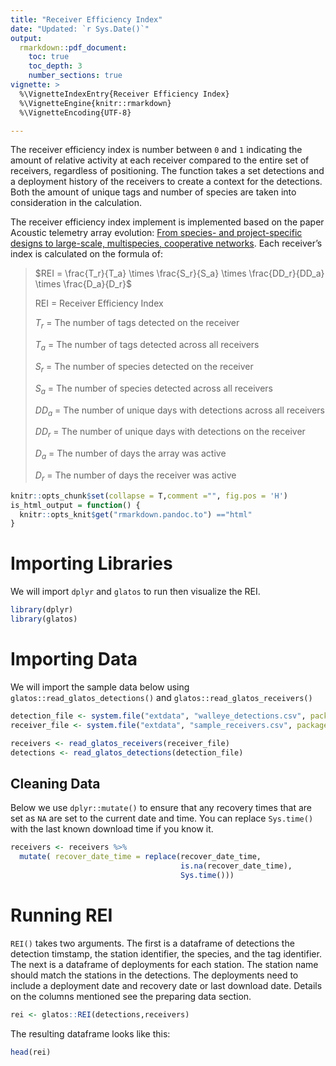 ```yaml
---
title: "Receiver Efficiency Index"
date: "Updated: `r Sys.Date()`"
output: 
  rmarkdown::pdf_document:
    toc: true
    toc_depth: 3
    number_sections: true
vignette: >
  %\VignetteIndexEntry{Receiver Efficiency Index}
  %\VignetteEngine{knitr::rmarkdown}
  %\VignetteEncoding{UTF-8}

---
```




The receiver efficiency index is number between `0` and `1`
indicating the amount of relative activity at each receiver compared to
the entire set of receivers, regardless of positioning. The function
takes a set detections and a deployment history of the receivers to
create a context for the detections. Both the amount of unique tags and
number of species are taken into consideration in the calculation.


The receiver efficiency index implement is implemented based on the
paper Acoustic telemetry array evolution: [From species- and
project-specific designs to large-scale, multispecies, cooperative
networks](https://www.sciencedirect.com/science/article/pii/S0165783618302509?via%3Dihub). 
Each receiver's index is calculated on the formula of:

> $REI = \frac{T_r}{T_a} \times \frac{S_r}{S_a} \times \frac{DD_r}{DD_a} \times \frac{D_a}{D_r}$
>
>REI = Receiver Efficiency Index
>
>$T_r$ = The number of tags detected on the receiver
>
>$T_a$ = The number of tags detected across all receivers
>
>$S_r$ = The number of species detected on the receiver
>
>$S_a$ = The number of species detected across all receivers
>
>$DD_a$ = The number of unique days with detections across all receivers
>
>$DD_r$ = The number of unique days with detections on the receiver
>
>$D_a$ = The number of days the array was active
>
>$D_r$ = The number of days the receiver was active



```r
knitr::opts_chunk$set(collapse = T,comment ="", fig.pos = 'H')
is_html_output = function() {
  knitr::opts_knit$get("rmarkdown.pandoc.to") =="html"
}
```

# Importing Libraries
We will import `dplyr` and `glatos` to run then visualize the REI.
```r
library(dplyr)
library(glatos)
```


# Importing Data
We will import the sample data below using `glatos::read_glatos_detections()` and `glatos::read_glatos_receivers()`
```r
detection_file <- system.file("extdata", "walleye_detections.csv", package = "glatos")
receiver_file <- system.file("extdata", "sample_receivers.csv", package = "glatos")

receivers <- read_glatos_receivers(receiver_file)
detections <- read_glatos_detections(detection_file)
```

## Cleaning Data
Below we use `dplyr::mutate()` to ensure that any recovery times that are
set as `NA` are set to the current date and time. You can replace `Sys.time()`
with the last known download time if you know it.
```r
receivers <- receivers %>% 
  mutate( recover_date_time = replace(recover_date_time,
                                      is.na(recover_date_time), 
                                      Sys.time()))
```

# Running REI
`REI()` takes two arguments. The first is a dataframe of detections
the detection timstamp, the station identifier, the species, and the tag
identifier. The next is a dataframe of deployments for each station. The
station name should match the stations in the detections. The
deployments need to include a deployment date and recovery date or last
download date. Details on the columns mentioned see the preparing data
section.
```r
rei <- glatos::REI(detections,receivers)
```

The resulting dataframe looks like this:
```r
head(rei)
```

